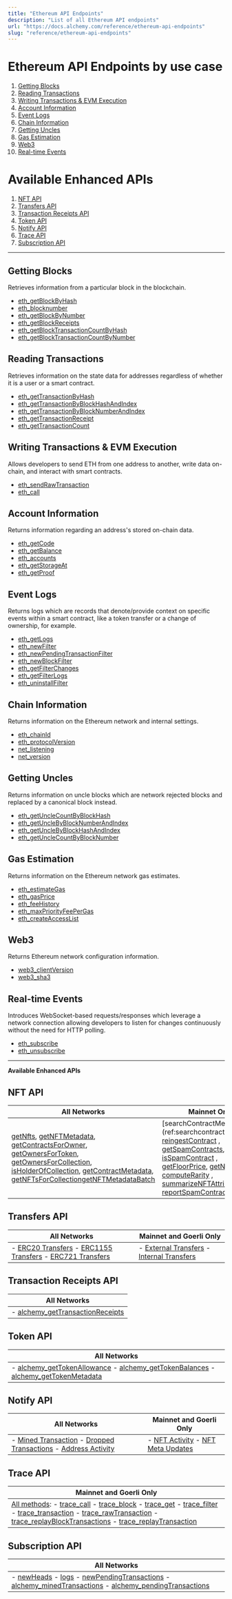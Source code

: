 ```yaml
---
title: "Ethereum API Endpoints"
description: "List of all Ethereum API endpoints"
url: "https://docs.alchemy.com/reference/ethereum-api-endpoints"
slug: "reference/ethereum-api-endpoints"
---
```



# Ethereum API Endpoints by use case

1. [Getting Blocks](#getting-blocks)
2. [Reading Transactions](#reading-transactions)
3. [Writing Transactions & EVM Execution](#writing-transactions--evm-execution)
4. [Account Information](#account-information)
5. [Event Logs](#event-logs)
6. [Chain Information](#chain-information)
7. [Getting Uncles](#getting-uncles)
8. [Gas Estimation](#gas-estimation)
9. [Web3](#web3)
10. [Real-time Events](#real-time-events)

# Available Enhanced APIs

1. [NFT API](#nft-api)
2. [Transfers API](#transfers-api)
3. [Transaction Receipts API](#transaction-receipts-api)
4. [Token API](#token-api)
5. [Notify API](#notify-api)
6. [Trace API](#trace-api)
7. [Subscription API](#subscription-api)

***

## Getting Blocks

Retrieves information from a particular block in the blockchain.

* [eth\_getBlockByHash](/reference/eth-getblockbyhash)
* [eth\_blocknumber](/reference/eth-blocknumber)
* [eth\_getBlockByNumber](/reference/eth-getblockbynumber)
* [eth\_getBlockReceipts](/reference/eth-getblockreceipts)
* [eth\_getBlockTransactionCountByHash](/reference/eth-getblocktransactioncountbyhash)
* [eth\_getBlockTransactionCountByNumber](/reference/eth-getblocktransactioncountbynumber)

## Reading Transactions

Retrieves information on the state data for addresses regardless of whether it is a user or a smart contract.

* [eth\_getTransactionByHash](/reference/eth-gettransactionbyhash)
* [eth\_getTransactionByBlockHashAndIndex](/reference/eth-gettransactionbyblockhashandindex)
* [eth\_getTransactionByBlockNumberAndIndex](/reference/eth-gettransactionbyblocknumberandindex)
* [eth\_getTransactionReceipt](/reference/eth-gettransactionreceipt)
* [eth\_getTransactionCount](/reference/eth-gettransactioncount)

## Writing Transactions & EVM Execution

Allows developers to send ETH from one address to another, write data on-chain, and interact with smart contracts.

* [eth\_sendRawTransaction](/reference/eth-sendrawtransaction)
* [eth\_call](/reference/eth-call)

## Account Information

Returns information regarding an address's stored on-chain data.

* [eth\_getCode](/reference/eth-getcode)
* [eth\_getBalance](/reference/eth-getbalance)
* [eth\_accounts](/reference/eth-accounts)
* [eth\_getStorageAt](/reference/eth-getstorageat)
* [eth\_getProof](/reference/eth-getproof)

## Event Logs

Returns logs which are records that denote/provide context on specific events within a smart contract, like a token transfer or a change of ownership, for example.

* [eth\_getLogs](/reference/eth-getlogs)
* [eth\_newFilter](/reference/eth-newfilter-1)
* [eth\_newPendingTransactionFilter](/reference/eth-newpendingtransactionfilter)
* [eth\_newBlockFilter](/reference/eth-newblockfilter)
* [eth\_getFilterChanges](/reference/eth-getfilterchanges)
* [eth\_getFilterLogs](/reference/eth-getfilterlogs)
* [eth\_uninstallFilter](/reference/eth-uninstallfilter)

## Chain Information

Returns information on the Ethereum network and internal settings.

* [eth\_chainId](/reference/eth-chainid)
* [eth\_protocolVersion](/reference/eth-protocolversion)
* [net\_listening](/reference/net-listening)
* [net\_version](/reference/net-version)

## Getting Uncles

Returns information on uncle blocks which are network rejected blocks and replaced by a canonical block instead.

* [eth\_getUncleCountByBlockHash](/reference/eth-getunclecountbyblockhash)
* [eth\_getUncleByBlockNumberAndIndex](/reference/eth-getunclebyblocknumberandindex)
* [eth\_getUncleByBlockHashAndIndex](/reference/eth-getunclebyblockhashandindex)
* [eth\_getUncleCountByBlockNumber](/reference/eth-getunclecountbyblocknumber)

## Gas Estimation

Returns information on the Ethereum network gas estimates.

* [eth\_estimateGas](/reference/eth-estimategas)
* [eth\_gasPrice](/reference/eth-gasprice)
* [eth\_feeHistory](/reference/eth-feehistory)
* [eth\_maxPriorityFeePerGas](/reference/eth-maxpriorityfeepergas)
* [eth\_createAccessList](/reference/eth-createaccesslist)

## Web3

Returns Ethereum network configuration information.

* [web3\_clientVersion](/reference/web3-clientversion)
* [web3\_sha3](/reference/web3-sha3)

## Real-time Events

Introduces WebSocket-based requests/responses which leverage a network connection allowing developers to listen for changes continuously without the need for HTTP polling.

* [eth\_subscribe](/reference/eth-subscribe)
* [eth\_unsubscribe](/reference/eth-unsubscribe)

***

**Available Enhanced APIs**

## NFT API

| All Networks                                                                                                                                                                                                                                                                                                                                                                                                                                                                      | Mainnet Only                                                                                                                                                                                                                                                                                                                                                                                                                                             |
| --------------------------------------------------------------------------------------------------------------------------------------------------------------------------------------------------------------------------------------------------------------------------------------------------------------------------------------------------------------------------------------------------------------------------------------------------------------------------------- | -------------------------------------------------------------------------------------------------------------------------------------------------------------------------------------------------------------------------------------------------------------------------------------------------------------------------------------------------------------------------------------------------------------------------------------------------------- |
| [getNfts](/reference/getnfts), [getNFTMetadata](/reference/getnftmetadata), [getContractsForOwner](/reference/getcontractsforowner), [getOwnersForToken](/reference/getownersfortoken), [getOwnersForCollection](/reference/getownersforcollection), [isHolderOfCollection](/reference/isholderofcollection), [getContractMetadata](/reference/getcontractmetadata), [getNFTsForCollection](/reference/getnftsforcollection)[getNFTMetadataBatch](/reference/getnftmetadatabatch) | \[searchContractMetadata] (ref:searchcontractmetadata), [reingestContract](/reference/reingestcontract) , [getSpamContracts](/reference/getspamcontracts), [isSpamContract](/reference/isspamcontract) , [getFloorPrice](/reference/getfloorprice), [getNFTSales](/reference/getnftsales) , [computeRarity](/reference/computerarity) , [summarizeNFTAttributes](/reference/summarizenftattributes), [reportSpamContract](/reference/reportspamcontract) |

## Transfers API

| All Networks                                                                                                                                                                                                                           | Mainnet and Goerli Only                                                                                                                                                   |
| -------------------------------------------------------------------------------------------------------------------------------------------------------------------------------------------------------------------------------------- | ------------------------------------------------------------------------------------------------------------------------------------------------------------------------- |
| - [ERC20 Transfers](/reference/transfers-api-quickstart#2-erc20-transfers) - [ERC1155 Transfers](/reference/transfers-api-quickstart#4-erc1155-transfers) - [ERC721 Transfers](/reference/transfers-api-quickstart#3-erc721-transfers) | - [External Transfers](/reference/transfers-api-quickstart#1-external-eth-transfers) - [Internal Transfers](/reference/transfers-api-quickstart#5-internal-eth-transfers) |

## Transaction Receipts API

| All Networks                                                                   |
| ------------------------------------------------------------------------------ |
| - [alchemy\_getTransactionReceipts](/reference/alchemy-gettransactionreceipts) |

## Token API

| All Networks                                                                                                                                                                                               |
| ---------------------------------------------------------------------------------------------------------------------------------------------------------------------------------------------------------- |
| - [alchemy\_getTokenAllowance](/reference/alchemy-gettokenallowance) - [alchemy\_getTokenBalances](/reference/alchemy-gettokenbalances) - [alchemy\_getTokenMetadata](/reference/alchemy-gettokenmetadata) |

## Notify API

| All Networks                                                                                                                                                                           | Mainnet and Goerli Only                                                                                             |
| -------------------------------------------------------------------------------------------------------------------------------------------------------------------------------------- | ------------------------------------------------------------------------------------------------------------------- |
| - [Mined Transaction](/reference/mined-transaction-webhook) - [Dropped Transactions](/reference/dropped-transaction-webhook) - [Address Activity](/reference/address-activity-webhook) | - [NFT Activity](/reference/address-activity-webhook) - [NFT Meta Updates](/reference/nft-metadata-updates-webhook) |

## Trace API

| Mainnet and Goerli Only                                                                                                                                                                                                                                                                                                                                                                                                                                             |
| ------------------------------------------------------------------------------------------------------------------------------------------------------------------------------------------------------------------------------------------------------------------------------------------------------------------------------------------------------------------------------------------------------------------------------------------------------------------- |
| [All methods](/reference/trace-call): - [trace\_call](/reference/trace-call) - [trace\_block](/reference/trace-block) - [trace\_get](/reference/trace-get) - [trace\_filter](/reference/trace-filter) - [trace\_transaction](/reference/trace-transaction) - [trace\_rawTransaction](/reference/trace-rawtransaction) - [trace\_replayBlockTransactions](/reference/trace-replayblocktransactions) - [trace\_replayTransaction](/reference/trace-replaytransaction) |

## Subscription API

| All Networks                                                                                                                                                                                                                                                            |
| ----------------------------------------------------------------------------------------------------------------------------------------------------------------------------------------------------------------------------------------------------------------------- |
| - [newHeads](/reference/newheads) - [logs](/reference/logs) - [newPendingTransactions](/reference/newpendingtransactions) - [alchemy\_minedTransactions](/reference/alchemy-minedtransactions) - [alchemy\_pendingTransactions](/reference/alchemy-pendingtransactions) |
